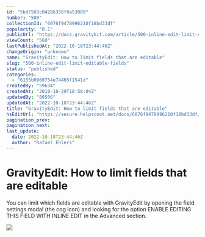 ```yaml
---
id: "5bd7583c04286356f0a53089"
number: "500"
collectionId: "6076f9478996210f18bd33df"
popularity: "0.1"
publicUrl: "https://docs.gravitykit.com/article/500-inline-edit-limit-editable-fields"
viewCount: "560"
lastPublishedAt: "2022-10-18T23:44:46Z"
changeOrigin: "unknown"
name: "GravityEdit: How to limit fields that are editable"
slug: "500-inline-edit-limit-editable-fields"
status: "published"
categories: 
  - "6155b0960754e74465f1541d"
createdBy: "59634"
createdAt: "2018-10-29T18:58:04Z"
updatedBy: "80506"
updatedAt: "2022-10-18T23:44:46Z"
title: "GravityEdit: How to limit fields that are editable"
hsEditUrl: "https://secure.helpscout.net/docs/6076f9478996210f18bd33df/article/5bd7583c04286356f0a53089"
pagination_prev: 
pagination_next: 
last_update:
  date: 2022-10-18T23:44:46Z
  author: "Rafael Ehlers"
---
```


# GravityEdit: How to limit fields that are editable

You can limit which fields are editable with GravityEdit by opening the field settings modal (the cog icon) and looking for the option ENABLE EDITING THIS FIELD WITH INLINE EDIT in the Advanced section.

![](https://s3.amazonaws.com/helpscout.net/docs/assets/54c58489e4b051242988532c/images/634f39d49471985a5ac536ea/file-8o2yPC2DNH.png)